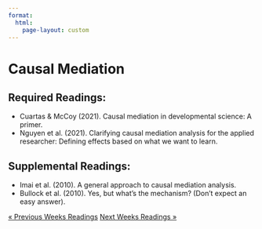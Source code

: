 ```yaml
---
format: 
  html:
    page-layout: custom
---
```

<div class="page-readings">
<h1 class="h1-reading"> Causal Mediation </h1>
<h2 class="h2-reading">Required Readings:</h2>
<ul class="ul-reading">
<li>Cuartas & McCoy (2021). Causal mediation in developmental science: A primer.</li>
<li>Nguyen et al. (2021). Clarifying causal mediation analysis for the applied researcher: Defining effects based on what we want to learn.</li>
</ul>

<h2 class="h2-reading">Supplemental Readings:</h2>
<ul class="ul-reading">
<li>Imai et al. (2010). A general approach to causal mediation analysis.</li>
<li>Bullock et al. (2010). Yes, but what's the mechanism? (Don't expect an easy answer).</li>
</ul>

<div class = "prev-next-container">
<a class="prev-next" href="reading-13.html">&laquo; Previous Weeks Readings</a>
<a class="prev-next" href="reading-15.html">Next Weeks Readings &raquo;</a>
</div>

</div>